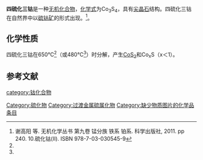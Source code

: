 {{chembox
| ImageFile = 
| ImageSize = 
| IUPACName = 
| OtherNames = 
| Section1 = {{Chembox Identifiers
|   CASNo = 12015-75-7
|   CASNo_Ref = {{cascite|correct|CAS}}
|   PubChem = 
|   SMILES = 
  }}
| Section2 = {{Chembox Properties
|   Formula = Co<sub>3</sub>S<sub>4</sub>
|   MolarMass = 305.059
|   Appearance = 红色固体<ref name=MGH>Pradyot Patnaik, Ph.D. [http://www.doc88.com/p-7334220151939.html Handbook of inorganic chemicals]. McGraw-Hill, 2002. pp 251. COBALT SULFIDES ISBN 0-07-049439-8</ref>
|   Density = 4.86g/cm<sup>3</sup><ref name=MGH />
|   MeltingPt = 
|   BoilingPt = 
|   Solubility = 
|   SolubleOther = 
  }}
| Section3 = {{Chembox Hazards
|   MainHazards = 
|   FlashPt = 
|   Autoignition = 
  }}
| Section8 = {{Chembox Related
|   Function = 
|   OtherFunctn = 
|   OtherAnions = 
|   OtherCations = [[四硫化三镍|四硫化三镍]]
|   OtherCpds = [[硫化钴|硫化钴]]<BR>[[二硫化钴|二硫化钴]]
  }}
}}

'''四硫化三钴'''是一种[[无机化合物|无机化合物]]，[[化学式|化学式]]为Co<sub>3</sub>S<sub>4</sub>，具有[[尖晶石|尖晶石]]结构。四硫化三钴在自然界中以[[硫钴矿|硫钴矿]]的形式出现。<ref name=wj>谢高阳 等. 无机化学丛书 第九卷 锰分族 铁系 铂系. 科学出版社, 2011. pp 240. 10.硫化钴(II). ISBN 978-7-03-030545-9</ref>。
==化学性质==
四硫化三钴在650℃<ref name=wj />（或480℃<ref name=MGH />）时分解，产生[[二硫化钴|CoS<sub>2</sub>]]和Co<sub>x</sub>S（x＜1）。
==参考文献==
{{reflist}}

{{硫化物}}
[[category:钴化合物|category:钴化合物]]
[[Category:硫化物|Category:硫化物]]
[[Category:过渡金属硫属化物|Category:过渡金属硫属化物]]
[[Category:缺少物质图片的化学品条目|Category:缺少物质图片的化学品条目]]